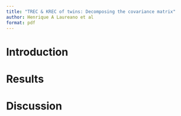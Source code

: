 ```yaml
---
title: "TREC & KREC of twins: Decomposing the covariance matrix"
author: Henrique A Laureano et al
format: pdf
---
```


# Introduction

# Results

# Discussion
